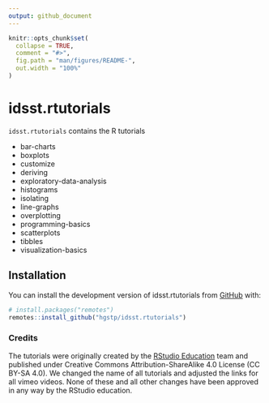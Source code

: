 ```yaml
---
output: github_document
---
```


<!-- README.md is generated from README.Rmd. Please edit that file -->

```r
knitr::opts_chunk$set(
  collapse = TRUE,
  comment = "#>",
  fig.path = "man/figures/README-",
  out.width = "100%"
)
```

# idsst.rtutorials

<!-- badges: start -->
<!-- badges: end -->

`idsst.rtutorials` contains the R tutorials

+ bar-charts
+ boxplots
+ customize
+ deriving
+ exploratory-data-analysis
+ histograms
+ isolating
+ line-graphs
+ overplotting
+ programming-basics
+ scatterplots
+ tibbles
+ visualization-basics


## Installation

You can install the development version of idsst.rtutorials from [GitHub](https://github.com/) with:

``` r
# install.packages("remotes")
remotes::install_github("hgstp/idsst.rtutorials")
```


### Credits

The tutorials were originally created by the [RStudio Education](https://github.com/rstudio-education) team and published under Creative Commons Attribution-ShareAlike 4.0 License (CC BY-SA 4.0). We changed the name of all tutorials and adjusted the links for all vimeo videos.
None of these and all other changes have been approved in any way by the RStudio education.
